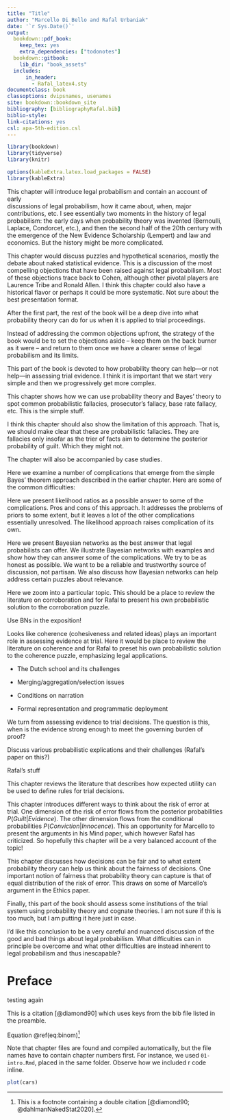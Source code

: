 ```yaml
---
title: "Title"
author: "Marcello Di Bello and Rafal Urbaniak"
date: '`r Sys.Date()`'
output:
  bookdown::pdf_book: 
    keep_tex: yes
    extra_dependencies: ["todonotes"]
  bookdown::gitbook:
    lib_dir: "book_assets"
  includes:
      in_header:
        - Rafal_latex4.sty
documentclass: book
classoptions: dvipsnames, usenames
site: bookdown::bookdown_site
bibliography: [bibliographyRafal.bib]
biblio-style: 
link-citations: yes
csl: apa-5th-edition.csl
---
```


<!-- github-repo: rstudio/bookdown-demo -->


```r
library(bookdown)
library(tidyverse)
library(knitr)

options(kableExtra.latex.load_packages = FALSE)
library(kableExtra)
```
 

\part{What is legal probabilism?}

\chapter{The emergence of legal probabilism}



This chapter will introduce legal probabilism and contain an account of early  
discussions of legal probabilism, how 
it came about, when, major contributions, etc. 
I see essentially two moments in 
the history of legal probabilism: the early days when probability 
theory was invented (Bernoulli, Laplace, Condorcet, etc.), and then 
the second half of the 20th century with the emergence 
of the New Evidence Scholarship (Lempert) 
and law and economics. But the history 
might be more complicated. 





\chapter{A skeptical perspective}



This chapter would discuss puzzles and 
hypothetical scenarios, mostly the debate 
about naked statistical evidence. This 
is a discussion of the most compelling objections that have 
been raised against legal probabilism.
Most of these objections 
trace back to Cohen, although 
other pivotal players 
are Laurence Tribe and Ronald Allen.
I think this chapter could 
also have a historical flavor or perhaps it could be more 
systematic. Not sure about 
the best presentation format. 


<!-- divide problems into easier and harder -->

\section{The difficulty about conjunction}


\section{The complexity objection}



\section{The problem of corroboration}


\section{The problem of artificial precision}


\section{Naked statistical evidence}\label{sec:naked}

\section{The problem of priors}

\section{The reference class problem}


\section{Non-probabilistic perspectives}






\part{Evidence assessment}


After the first part, the rest of the book will 
be a deep dive into what probability theory can do for us 
when it is applied to trial proceedings. 

Instead of addressing the common objections 
upfront, the strategy of the book would 
be to set the objections 
aside -- keep them on the back burner 
as it were -- and return to them once we have 
a clearer sense of legal probabilism 
and its limits.

\todo{We need to clearly set the limit of discussion of objections in the first part}



This part of the book is devoted to how probability 
theory can help---or not help---in assessing 
trial evidence. I think it is important that 
we start very simple and then we progressively 
get more complex.




\chapter{Bayes' Theorem and the usual fallacies}

This chapter shows how we can use probability theory 
and Bayes' theory to spot common probabilistic fallacies, 
prosecutor's fallacy, base rate fallacy, etc. 
This is the simple stuff. 

 I think this chapter should also show the limitation 
 of this approach. That is, we should make clear that these 
 are probabilistic fallacies. They are fallacies only insofar as the trier of facts 
 aim to determine the posterior probability of guilt. Which they might not. 
 \todo{careful here, some come up without explicit calculations}
 
 The chapter will also be accompanied 
 by case studies. 
 
 \section{Assuming independence}

\section{The prosecutor's fallacy}

\section{Base rate fallacy}

\section{Defense attorney's fallacy} 
 
 \section{Uniqueness fallacy}
 
 \section{Case studies}
 
 \subsection{Collins}
 
 \subsection{Sally Clark}
 
 
 \chapter{Complications and caveats}
 
 \todo{not sure if this isn't too early}
 
 Here we examine a number of complications that 
 emerge from the simple Bayes' theorem approach 
 described in the earlier chapter. Here are some of the common difficulties:
 
 \begin{itemize}
 
 \item How do we determine the priors?
 
 \item More generally, how do we determine the numerical 
 values of any of the probabilities involved? 
 It might work for DNA matches, but what about non0numerical evidence 
 such as eyewitnesses? 
 
 \item How do we combine different pieces of evidence?  
 
 \item How we we formulate complex hypotheses, 
 say narratives, stories or explanations? 
 
 \item How do we take into account things 
 like the coherence of one's story or 
 the explanatory power of one's hypothesis?
 (evidence-to-hypothesis reasoning 
 versus hypothesis-to-evidence reasoning).
 
 \item Ronald Allen's objections 
 and Susan Haack's objections. 
 
 \end{itemize} 
 
\section{Complex hypotheses and complex bodies of evidence}
 

\section{Source, activity and offense level hypotheses}
 

\section{Where do the numbers come from?}
 

\section{Modeling corroboration} 


 
 \section{Stories, explanations and coherence}
 
 
 
 
 
 \chapter{Likelihood Ratios and Relevance}
 
 Here we present likelihood ratios as a possible 
 answer to some of the complications. Pros and cons 
 of this approach. It addresses 
 the problems of priors to some extent, 
 but it leaves a lot of the other complications essentially unresolved. 
 The likelihood approach raises 
 complication of its own.
  
\section{Odds version of Bayes' theorem}
 
\section{Bayesian factor v. likelihood ratio}   
   
\section{Choosing competing hypotheses}


\section{The two-stain problem}


\section{Case study: cold-hit DNA match evaluation}


<!-- \subsection{Guidelines from the European Forensic Institute} -->

 
 \chapter{Bayesian Networks}
 
 Here we present Bayesian networks 
as the best answer that legal probabilists 
can offer. We illustrate Bayesian networks 
with examples and show how they can answer 
some of the complications. We try to be 
as honest as possible. We want to be a reliable and trustworthy 
source of discussion, not partisan. We also discuss 
how Bayesian networks can help address certain 
puzzles about relevance. 



 <!-- \section{Multiple pieces of evidence and complex hypotheses} -->
 
\section{Bayesian networks to the rescue}  

\section{Legal evidence idioms} 

\section{Scenario idioms}


\section{Modeling relevance}


\section{Case study: Sally Clark}

\todo{Do we really want to get into BNs for DNA evidence evaluation?}

\section{DNA evidence}




\todo{We already mention corroboration at two places, we should clean this up.}

\chapter{Corroboration}

Here we zoom into a particular topic. This should be a 
place to review the literature on corroboration and 
for Rafal to present his own probabilistic solution to the corroboration puzzle.


Use BNs in the exposition!


\section{Boole's formula and Cohen's challenge}

\section{Modeling substantial rise in case of agreement}

\section{Ekel\"of's corroboration measure and evidentiary mechanisms}

\section{General approach  with multiple false stories and multiple witnesses}















\chapter{Coherence}

Looks like coherence (cohesiveness and related ideas) 
plays an important role in assessing evidence at trial. 
Here it would be place to review the literature on coherence 
and for Rafal to preset his 
own probabilistic solution to the coherence puzzle, 
emphasizing legal applications.

<!-- \chapter{Completeness} -->


<!-- \section{Philosophical motivations} -->


\section{Existing probabilistic coherence measures}


\section{An array of counterexamples}


\section{Coherence of structured narrations with bayesian networks}

\section{Application to legal cases}





\chapter{New legal probabilism}



\section{Desiderata}

\section{A probabilistic framework for narrations}

\section{Probabilistic explications of the desiderata}


\section{Bayesian network implementation}


<!-- \section{Comparison to existing approaches} -->








\todo{perhaps Allen, Haack \& Moss here? }


- The Dutch school and its challenges




 - Merging/aggregation/selection issues



 - Conditions on narration


 - Formal representation and programmatic deployment





\part{Trial Decisions}


We turn from assessing 
evidence to trial decisions.
The question is this, when is the evidence strong 
enough to meet the governing burden of proof?

\chapter{Standards of proof}


Discuss various probabilistic explications and their challenges (Rafal's paper on this?)









\section{A probabilistic take on the narrative approach}


Rafal's stuff






\chapter{Expected utility}

This chapter reviews the literature 
that describes how 
expected utility can be used 
to define rules for trial decisions.

\chapter{The risk of error}

This chapter introduces different 
ways to think about the risk 
of error at trial. One dimension of the risk of error 
flows from the posterior probabilities $P(Guilt | Evidence)$. 
The other dimension flows from the conditional probabilities 
$P(Conviction | Innocence)$.
This an opportunity for Marcello to present the arguments in his Mind paper, 
which however Rafal has criticized. So hopefully this chapter 
will be a very balanced account of the topic!

 \chapter{Fairness}

This chapter discusses how decisions can be fair and to what extent probability 
theory can help us think about the fairness of decisions. 
One important notion of fairness that probability theory 
can capture is that of equal distribution of the risk of error. 
This draws on some of Marcello's argument in the Ethics paper.

\todo{talk about incompatibility of definitions, Hedden's argument against measures of fairness etc.}




\part{Trial Institutions}

Finally, this part of the book should 
assess some institutions of the trial system 
using probability theory and 
cognate theories. I am not sure 
if this is too much, but I am 
putting it here just in case. 

\todo{Are we competent to discuss this?}

\chapter{Rules of Evidence}

\chapter{Cross-examination}


\chapter{Conclusion}

I'd like this conclusion 
to be a very 
careful and nuanced discussion of the 
good and bad things about 
legal probabilism. What difficulties can 
in principle be overcome and what other difficulties are instead 
inherent to legal probabilism and thus inescapable?







# Preface {-}


testing again



\begin{align} 
  f\left(k\right) = \binom{n}{k} p^k\left(1-p\right)^{n-k}
  (\#eq:binom)
\end{align} 


This is a citation [@diamond90] which uses keys from the bib file listed in the preamble.

Equation \@ref(eq:binom)^[This is a footnote containing a double citation [@diamond90; @dahlmanNakedStat2020].]

Note that chapter files are found and compiled automatically, but the file names have to contain chapter numbers first. For instance, we used `01-intro.Rmd`, placed in the same folder. Observe how we included r code inline.



```r
plot(cars)
```

